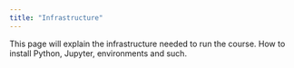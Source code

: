 ```yaml
---
title: "Infrastructure"
---
```


This page will explain the infrastructure needed to run the course. How to install Python, Jupyter, environments and such.
